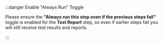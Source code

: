 :::danger Enable "Always Run" Toggle

Please ensure the **"Always run this step even if the previous steps fail"** toggle is enabled for the **Test Report** step, so even if earlier steps fail you will still receive test results and reports.

   <Screenshot url='https://cdn.appcircle.io/docs/assets/toggle-always-run-this-step.png' />

:::
